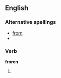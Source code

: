 ==English==

===Alternative spellings===
* [[frorn]]
* {{R:Webster 1913|frorn}}

===Verb===
'''froren'''

# {{rare}} {{past participle of|[[freeze]]}}